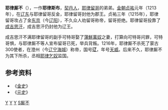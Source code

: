 '''耶律厮不'''（{{bd|12世纪|？|1216年|catIdx=Y}}），一作'''耶律斯布'''，[[契丹人|契丹人]]，[[耶律留哥|耶律留哥]]的弟弟。[[金朝|金朝]][[贞祐_(金朝)|贞祐]]元年（1213年），在[[辽东|辽东]]与耶律留哥反金，耶律留哥封他为郡王。贞祐三年（1215年），耶律留哥攻占了金[[东京|东京]]（今[[辽阳市|辽阳]]），不久众人劝留哥称帝，留哥拒绝。耶律留哥投靠了[[成吉思汗|成吉思汗]]，成吉思汗仍封他为辽王。

成吉思汗不满耶律留哥的副手可特哥娶了[[蒲鮮萬奴|蒲鮮萬奴]]之妻，打算向可特哥问罪，可特哥惧，与耶律厮不等人宣布留哥已死，举兵背叛。1216年，耶律厮不杀死了蒙古300使者，在澄州（今[[辽宁省|辽宁]][[海城市|海城]]）称帝，国号'''辽'''，年号[[天威|天威]]。后来不久，耶律厮不为其下所杀，丞相[[耶律乞奴|耶律乞奴]]监国。

== 参考资料 ==
*《[[金史|金史]]》
*《[[元史|元史]]》

{{人物小作品}}
{{辽朝君主}}
[[Category:金朝契丹人|Y]]
[[Category:金朝民变政权皇帝|Y]]
[[Category:东辽|Y]]
[[Category:耶律氏|S厮不]]